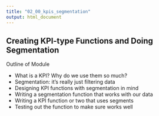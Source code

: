 ```yaml
---
title: "02_00_kpis_segmentation"
output: html_document
---
```


## Creating KPI-type Functions and Doing Segmentation

Outline of Module

- What is a KPI? Why do we use them so much?
- Segmentation: it's really just filtering data
- Designing KPI functions with segmentation in mind
- Writing a segmentation function that works with our data
- Writing a KPI function or two that uses segments
- Testing out the function to make sure works well
